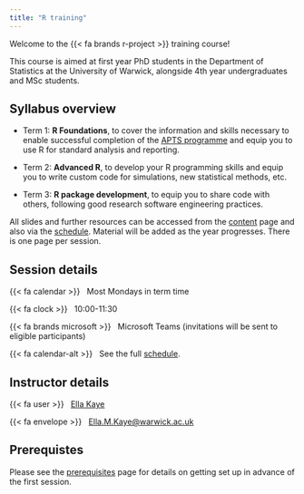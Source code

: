 ```yaml
---
title: "R training"
---
```


Welcome to the {{< fa brands r-project >}} training course! 

This course is aimed at first year PhD students in the Department of Statistics at the University of Warwick, alongside 4th year undergraduates and MSc students. 

## Syllabus overview

-   Term 1: **R Foundations**, to cover the information and skills necessary to enable successful completion of the [APTS programme](https://warwick.ac.uk/fac/sci/statistics/apts/) and equip you to use R for standard analysis and reporting.

-   Term 2: **Advanced R**, to develop your R programming skills and equip you to write custom code for simulations, new statistical methods, etc.

-   Term 3: **R package development**, to equip you to share code with others, following good research software engineering practices.

All slides and further resources can be accessed from the [content](content.qmd) page and also via the [schedule](schedule.qmd). Material will be added as the year progresses. There is one page per session.

## Session details

{{< fa calendar >}} &nbsp; Most Mondays in term time

{{< fa clock >}} &nbsp; 10:00-11:30

{{< fa brands microsoft >}} &nbsp; Microsoft Teams (invitations will be sent to eligible participants)

{{< fa calendar-alt >}} &nbsp; See the full [schedule](schedule.qmd).

## Instructor details

{{< fa user >}} &nbsp; [Ella Kaye](https://warwick.ac.uk/fac/sci/statistics/staff/academic-research/kaye/)

{{< fa envelope >}} &nbsp; [Ella.M.Kaye@warwick.ac.uk](mailto:Ella.M.Kaye@warwick.ac.uk)

## Prerequistes

Please see the [prerequisites](prerequisites.qmd) page for details on getting set up in advance of the first session.
